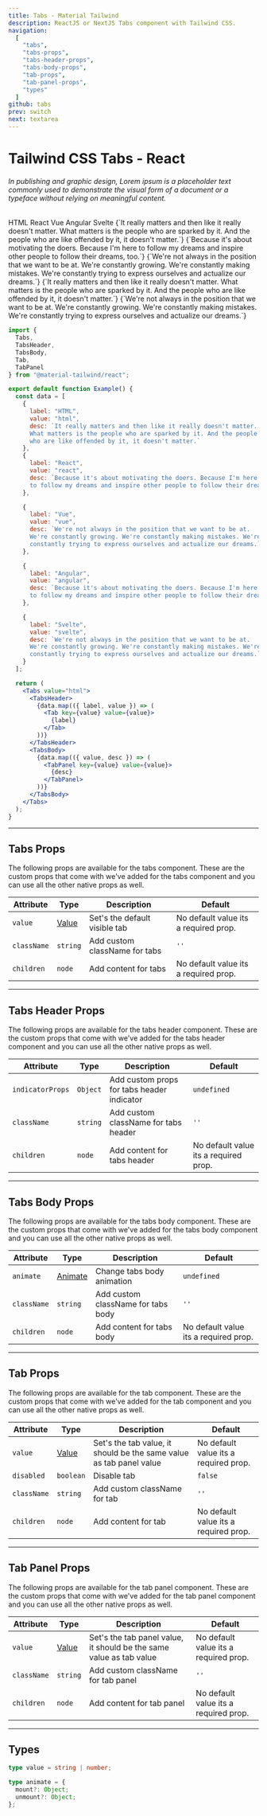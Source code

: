 ```yaml
---
title: Tabs - Material Tailwind
description: ReactJS or NextJS Tabs component with Tailwind CSS.
navigation:
  [
    "tabs",
    "tabs-props",
    "tabs-header-props",
    "tabs-body-props",
    "tab-props",
    "tab-panel-props",
    "types"
  ]
github: tabs
prev: switch
next: textarea
---
```


# Tailwind CSS Tabs - React

###### In publishing and graphic design, Lorem ipsum is a placeholder text commonly used to demonstrate the visual form of a document or a typeface without relying on meaningful content.

<ComponentCard id="tabs">
  <Tabs value="html">
    <TabsHeader>
      <Tab value="html">HTML</Tab>
      <Tab value="react">React</Tab>
      <Tab value="vue">Vue</Tab>
      <Tab value="angular">Angular</Tab>
      <Tab value="svelte">Svelte</Tab>
    </TabsHeader>
    <TabsBody>
      <TabPanel value="html">
        {`It really matters and then like it really doesn't matter. What
          matters is the people who are sparked by it. And the people who are
          like offended by it, it doesn't matter.`}
      </TabPanel>
      <TabPanel value="react">
        {`Because it's about motivating the doers. Because I'm here
          to follow my dreams and inspire other people to follow their dreams, too.`}
      </TabPanel>
      <TabPanel value="vue">
        {`We're not always in the position that we want to be at.
          We're constantly growing. We're constantly making mistakes.
          We're constantly trying to express ourselves and actualize our
          dreams.`}
      </TabPanel>
      <TabPanel value="angular">
        {`It really matters and then like it really doesn't matter. What
          matters is the people who are sparked by it. And the people who are
          like offended by it, it doesn't matter.`}
      </TabPanel>
      <TabPanel value="svelte">
        {`We're not always in the position that we want to be at.
          We're constantly growing. We're constantly making mistakes.
          We're constantly trying to express ourselves and actualize our
          dreams.`}
      </TabPanel>
    </TabsBody>
  </Tabs>
</ComponentCard>

```jsx showLineNumbers
import {
  Tabs,
  TabsHeader,
  TabsBody,
  Tab,
  TabPanel
} from "@material-tailwind/react";

export default function Example() {
  const data = [
    {
      label: "HTML",
      value: "html",
      desc: `It really matters and then like it really doesn't matter.
      What matters is the people who are sparked by it. And the people 
      who are like offended by it, it doesn't matter.`
    },
    {
      label: "React",
      value: "react",
      desc: `Because it's about motivating the doers. Because I'm here
      to follow my dreams and inspire other people to follow their dreams, too.`
    },

    {
      label: "Vue",
      value: "vue",
      desc: `We're not always in the position that we want to be at.
      We're constantly growing. We're constantly making mistakes. We're 
      constantly trying to express ourselves and actualize our dreams.`
    },

    {
      label: "Angular",
      value: "angular",
      desc: `Because it's about motivating the doers. Because I'm here
      to follow my dreams and inspire other people to follow their dreams, too.`
    },

    {
      label: "Svelte",
      value: "svelte",
      desc: `We're not always in the position that we want to be at.
      We're constantly growing. We're constantly making mistakes. We're 
      constantly trying to express ourselves and actualize our dreams.`
    }
  ];

  return (
    <Tabs value="html">
      <TabsHeader>
        {data.map(({ label, value }) => (
          <Tab key={value} value={value}>
            {label}
          </Tab>
        ))}
      </TabsHeader>
      <TabsBody>
        {data.map(({ value, desc }) => (
          <TabPanel key={value} value={value}>
            {desc}
          </TabPanel>
        ))}
      </TabsBody>
    </Tabs>
  );
}
```

---

## Tabs Props

<span id="tabs-props" className="scroll-mt-48" />
The following props are available for the tabs component. These are the custom props
that come with we've added for the tabs component and you can use all the other native
props as well.

| Attribute   | Type                      | Description                   | Default                               |
| ----------- | ------------------------- | ----------------------------- | ------------------------------------- |
| `value`     | [Value](#types)           | Set's the default visible tab | No default value its a required prop. |
| `className` | <Code small>string</Code> | Add custom className for tabs | `''`                                  |
| `children`  | <Code small>node</Code>   | Add content for tabs          | No default value its a required prop. |

---

## Tabs Header Props

<span id="tabs-header-props" className="scroll-mt-48" />
The following props are available for the tabs header component. These are the custom
props that come with we've added for the tabs header component and you can use all
the other native props as well.

| Attribute        | Type                      | Description                                | Default                               |
| ---------------- | ------------------------- | ------------------------------------------ | ------------------------------------- |
| `indicatorProps` | <Code small>Object</Code> | Add custom props for tabs header indicator | <Code small>undefined</Code>          |
| `className`      | <Code small>string</Code> | Add custom className for tabs header       | `''`                                  |
| `children`       | <Code small>node</Code>   | Add content for tabs header                | No default value its a required prop. |

---

## Tabs Body Props

<span id="tabs-body-props" className="scroll-mt-48" />
The following props are available for the tabs body component. These are the custom
props that come with we've added for the tabs body component and you can use all
the other native props as well.

| Attribute   | Type                      | Description                        | Default                               |
| ----------- | ------------------------- | ---------------------------------- | ------------------------------------- |
| `animate`   | [Animate](#types)         | Change tabs body animation         | <Code small>undefined</Code>          |
| `className` | <Code small>string</Code> | Add custom className for tabs body | `''`                                  |
| `children`  | <Code small>node</Code>   | Add content for tabs body          | No default value its a required prop. |

---

## Tab Props

<span id="tab-props" className="scroll-mt-48" />
The following props are available for the tab component. These are the custom props
that come with we've added for the tab component and you can use all the other native
props as well.

| Attribute   | Type                       | Description                                                         | Default                               |
| ----------- | -------------------------- | ------------------------------------------------------------------- | ------------------------------------- |
| `value`     | [Value](#types)            | Set's the tab value, it should be the same value as tab panel value | No default value its a required prop. |
| `disabled`  | <Code small>boolean</Code> | Disable tab                                                         | <Code small>false</Code>              |
| `className` | <Code small>string</Code>  | Add custom className for tab                                        | `''`                                  |
| `children`  | <Code small>node</Code>    | Add content for tab                                                 | No default value its a required prop. |

---

## Tab Panel Props

<span id="tab-panel-props" className="scroll-mt-48" />
The following props are available for the tab panel component. These are the custom
props that come with we've added for the tab panel component and you can use all
the other native props as well.

| Attribute   | Type                      | Description                                                         | Default                               |
| ----------- | ------------------------- | ------------------------------------------------------------------- | ------------------------------------- |
| `value`     | [Value](#types)           | Set's the tab panel value, it should be the same value as tab value | No default value its a required prop. |
| `className` | <Code small>string</Code> | Add custom className for tab panel                                  | `''`                                  |
| `children`  | <Code small>node</Code>   | Add content for tab panel                                           | No default value its a required prop. |

---

## Types

<span id="types" className="scroll-mt-48" />

```ts
type value = string | number;
```

```ts
type animate = {
  mount?: Object;
  unmount?: Object;
};
```
